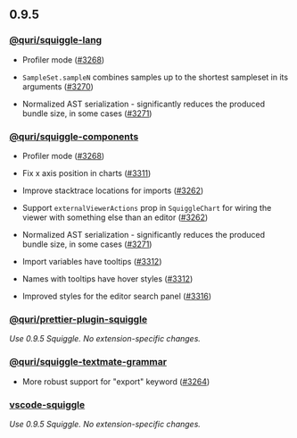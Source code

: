 ## 0.9.5

### [@quri/squiggle-lang](https://www.npmjs.com/package/@quri/squiggle-lang)

* Profiler mode ([#3268](https://github.com/quantified-uncertainty/squiggle/pull/3268))

* `SampleSet.sampleN` combines samples up to the shortest sampleset in its arguments ([#3270](https://github.com/quantified-uncertainty/squiggle/pull/3270))

* Normalized AST serialization - significantly reduces the produced bundle size, in some cases ([#3271](https://github.com/quantified-uncertainty/squiggle/pull/3271))

### [@quri/squiggle-components](https://www.npmjs.com/package/@quri/squiggle-components)

* Profiler mode ([#3268](https://github.com/quantified-uncertainty/squiggle/pull/3268))

* Fix x axis position in charts ([#3311](https://github.com/quantified-uncertainty/squiggle/pull/3311))

* Improve stacktrace locations for imports ([#3262](https://github.com/quantified-uncertainty/squiggle/pull/3262))

* Support `externalViewerActions` prop in `SquiggleChart` for wiring the viewer with something else than an editor ([#3262](https://github.com/quantified-uncertainty/squiggle/pull/3262))

* Normalized AST serialization - significantly reduces the produced bundle size, in some cases ([#3271](https://github.com/quantified-uncertainty/squiggle/pull/3271))

* Import variables have tooltips ([#3312](https://github.com/quantified-uncertainty/squiggle/pull/3312))

* Names with tooltips have hover styles ([#3312](https://github.com/quantified-uncertainty/squiggle/pull/3312))

* Improved styles for the editor search panel ([#3316](https://github.com/quantified-uncertainty/squiggle/pull/3316))

### [@quri/prettier-plugin-squiggle](https://www.npmjs.com/package/@quri/prettier-plugin-squiggle)

_Use 0.9.5 Squiggle. No extension-specific changes._

### [@quri/squiggle-textmate-grammar](https://www.npmjs.com/package/@quri/squiggle-textmate-grammar)

* More robust support for "export" keyword ([#3264](https://github.com/quantified-uncertainty/squiggle/pull/3264))

### [vscode-squiggle](https://marketplace.visualstudio.com/items?itemName=QURI.vscode-squiggle)

_Use 0.9.5 Squiggle. No extension-specific changes._
